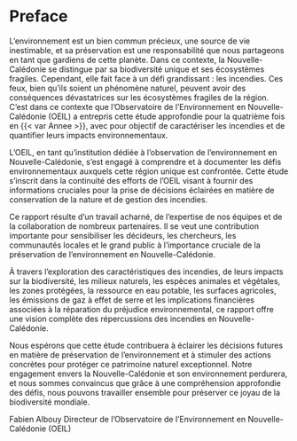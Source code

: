 # Preface {.unnumbered}

L'environnement est un bien commun précieux, une source de vie inestimable, et sa préservation est une responsabilité que nous partageons en tant que gardiens de cette planète. Dans ce contexte, la Nouvelle-Calédonie se distingue par sa biodiversité unique et ses écosystèmes fragiles. Cependant, elle fait face à un défi grandissant : les incendies. Ces feux, bien qu'ils soient un phénomène naturel, peuvent avoir des conséquences dévastatrices sur les écosystèmes fragiles de la région. C'est dans ce contexte que l'Observatoire de l'Environnement en Nouvelle-Calédonie (OEIL) a entrepris cette étude approfondie pour la quatrième fois en {{<  var Annee >}}, avec pour objectif de caractériser les incendies et de quantifier leurs impacts environnementaux.

L'OEIL, en tant qu'institution dédiée à l'observation de l'environnement en Nouvelle-Calédonie, s'est engagé à comprendre et à documenter les défis environnementaux auxquels cette région unique est confrontée. Cette étude s'inscrit dans la continuité des efforts de l'OEIL visant à fournir des informations cruciales pour la prise de décisions éclairées en matière de conservation de la nature et de gestion des incendies.

Ce rapport résulte d'un travail acharné, de l'expertise de nos équipes et de la collaboration de nombreux partenaires. Il se veut une contribution importante pour sensibiliser les décideurs, les chercheurs, les communautés locales et le grand public à l'importance cruciale de la préservation de l'environnement en Nouvelle-Calédonie.

À travers l'exploration des caractéristiques des incendies, de leurs impacts sur la biodiversité, les milieux naturels, les espèces animales et végétales, les zones protégées, la ressource en eau potable, les surfaces agricoles, les émissions de gaz à effet de serre et les implications financières associées à la réparation du préjudice environnemental, ce rapport offre une vision complète des répercussions des incendies en Nouvelle-Calédonie.

Nous espérons que cette étude contribuera à éclairer les décisions futures en matière de préservation de l'environnement et à stimuler des actions concrètes pour protéger ce patrimoine naturel exceptionnel. Notre engagement envers la Nouvelle-Calédonie et son environnement perdurera, et nous sommes convaincus que grâce à une compréhension approfondie des défis, nous pouvons travailler ensemble pour préserver ce joyau de la biodiversité mondiale.

Fabien Albouy
Directeur de l'Observatoire de l'Environnement en Nouvelle-Calédonie (OEIL)